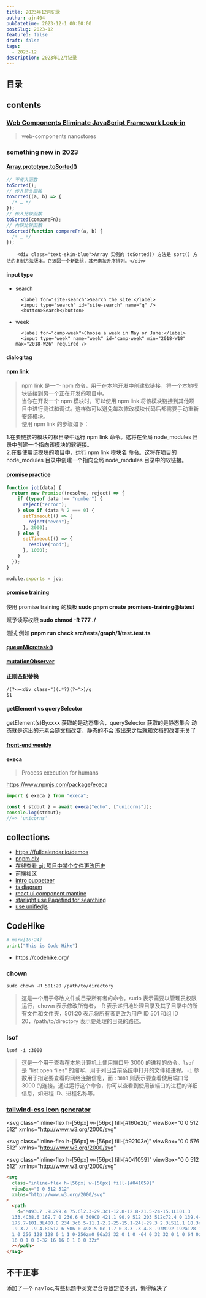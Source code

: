 ```yaml
---
title: 2023年12月记录
author: ajn404
pubDatetime: 2023-12-1 00:00:00
postSlug: 2023-12
featured: false
draft: false
tags:
  - 2023-12
description: 2023年12月记录
---
```


## 目录

## contents

### [Web Components Eliminate JavaScript Framework Lock-in](https://jakelazaroff.com/words/web-components-eliminate-javascript-framework-lock-in/)

> web-components
> nanostores

### something new in 2023

#### [Array.prototype.toSorted()](https://developer.mozilla.org/zh-CN/docs/Web/JavaScript/Reference/Global_Objects/Array/toSorted)

```js
// 不传入函数
toSorted();
// 传入箭头函数
toSorted((a, b) => {
  /* … */
});
// 传入比较函数
toSorted(compareFn);
// 內联比较函数
toSorted(function compareFn(a, b) {
  /* … */
});
```

        <div class="text-skin-blue">Array 实例的 toSorted() 方法是 sort() 方法的复制方法版本。它返回一个新数组，其元素按升序排列。</div>

#### input type

- search

        <label for="site-search">Search the site:</label>
        <input type="search" id="site-search" name="q" />
        <button>Search</button>

- week

        <label for="camp-week">Choose a week in May or June:</label>
        <input type="week" name="week" id="camp-week" min="2018-W18" max="2018-W26" required />

#### dialog tag


<VueFeature client:only="vue" />

#### [npm link](https://docs.npmjs.com/cli/v8/commands/npm-link)

> npm link 是一个 npm 命令，用于在本地开发中创建软链接，将一个本地模块链接到另一个正在开发的项目中。<br/>
> 当你在开发一个 npm 模块时，可以使用 npm link 将该模块链接到其他项目中进行测试和调试。这样做可以避免每次修改模块代码后都需要手动重新安装模块。<br />
> 使用 npm link 的步骤如下：

<div class="text-skin-purple">
  1.在要链接的模块的根目录中运行 npm link 命令。这将在全局 node_modules
  目录中创建一个指向该模块的软链接。
  <br />
  2.在要使用该模块的项目中，运行 npm link 模块名 命令。这将在项目的 node_modules
  目录中创建一个指向全局 node_modules 目录中的软链接。
</div>

#### [promise practice](https://www.codingame.com/playgrounds/347/javascript-promises-mastering-the-asynchronous/more-pratice-with-promises)

```js
function job(data) {
  return new Promise((resolve, reject) => {
    if (typeof data !== "number") {
      reject("error");
    } else if (data % 2 === 0) {
      setTimeout(() => {
        reject("even");
      }, 2000);
    } else {
      setTimeout(() => {
        resolve("odd");
      }, 1000);
    }
  });
}

module.exports = job;
```

#### [promise training](https://github.com/henriqueinonhe/promises-training)

使用 promise training 的模板
**sudo pnpm create promises-training@latest**

赋予读写权限
**sudo chmod -R 777 ./**

测试,例如
**pnpm run check src/tests/graph/1/test.test.ts**

#### [queueMicrotask()](https://developer.mozilla.org/zh-CN/docs/Web/API/HTML_DOM_API/Microtask_guide)

#### [mutationObserver](https://developer.mozilla.org/zh-CN/docs/Web/API/MutationObserver)

#### 正则匹配替换

```regx
/(?<=<div class=")(.*?)(?=">)/g
$1

```

#### getElement vs querySelector

getElement(s)Byxxxx 获取的是动态集合，querySelector 获取的是静态集合
动态就是选出的元素会随文档改变，静态的不会 取出来之后就和文档的改变无关了

#### [front-end weekly](https://github.com/ascoders/weekly)

#### execa

> Process execution for humans

https://www.npmjs.com/package/execa

```js
import { execa } from "execa";

const { stdout } = await execa("echo", ["unicorns"]);
console.log(stdout);
//=> 'unicorns'
```

## collections

- https://fullcalendar.io/demos
- [pnpm dlx](https://pnpm.io/cli/dlx)
- [在线查看 git 项目中某个文件更改历史](https://githistory.xyz/)
- [前端社区](https://portal.gitnation.org/)
- [intro puppeteer](https://proxiesapi.com/articles/the-complete-puppeteer-cheatsheet)
- [ts diagram](https://tsdiagram.com/)
- [react ui component mantine](https://mantine.dev/)
- [starlight use Pagefind for searching](https://starlight.astro.build/guides/site-search/)
- [use unifiedjs](https://unifiedjs.com/learn/)

## CodeHike

```python hello.py
# mark[16:24]
print("This is Code Hike")
```

- https://codehike.org/

### chown

```shell
sudo chown -R 501:20 /path/to/directory
```

> 这是一个用于修改文件或目录所有者的命令。sudo 表示需要以管理员权限运行，chown 表示修改所有者，-R 表示递归地处理目录及其子目录中的所有文件和文件夹，501:20 表示将所有者更改为用户 ID 501 和组 ID 20，/path/to/directory 表示要处理的目录的路径。

### lsof

```shell
lsof -i :3000
```

> 这是一个用于查看在本地计算机上使用端口号 3000 的进程的命令。`lsof` 是 "list open files" 的缩写，用于列出当前系统中打开的文件和进程。`-i` 参数用于指定要查看的网络连接信息，而 `:3000` 则表示要查看使用端口号 3000 的连接。通过运行这个命令，你可以查看到使用该端口的进程的详细信息，如进程 ID、进程名称等。

### [tailwind-css icon generator](https://www.designtoolshub.com/tailwind-css/icon-generator)

<svg
  class="inline-flex h-[56px] w-[56px] fill-[#160e2b]"
  viewBox="0 0 512 512"
  xmlns="http://www.w3.org/2000/svg"
>
  <path d="M326.7 403.7c-22.1 8-45.9 12.3-70.7 12.3s-48.7-4.4-70.7-12.3c-.3-.1-.5-.2-.8-.3c-30-11-56.8-28.7-78.6-51.4C70 314.6 48 263.9 48 208C48 93.1 141.1 0 256 0S464 93.1 464 208c0 55.9-22 106.6-57.9 144c-1 1-2 2.1-3 3.1c-21.4 21.4-47.4 38.1-76.3 48.6zM256 91.9c-11.1 0-20.1 9-20.1 20.1v6c-5.6 1.2-10.9 2.9-15.9 5.1c-15 6.8-27.9 19.4-31.1 37.7c-1.8 10.2-.8 20 3.4 29c4.2 8.8 10.7 15 17.3 19.5c11.6 7.9 26.9 12.5 38.6 16l2.2 .7c13.9 4.2 23.4 7.4 29.3 11.7c2.5 1.8 3.4 3.2 3.7 4c.3 .8 .9 2.6 .2 6.7c-.6 3.5-2.5 6.4-8 8.8c-6.1 2.6-16 3.9-28.8 1.9c-6-1-16.7-4.6-26.2-7.9l0 0 0 0 0 0c-2.2-.7-4.3-1.5-6.4-2.1c-10.5-3.5-21.8 2.2-25.3 12.7s2.2 21.8 12.7 25.3c1.2 .4 2.7 .9 4.4 1.5c7.9 2.7 20.3 6.9 29.8 9.1V304c0 11.1 9 20.1 20.1 20.1s20.1-9 20.1-20.1v-5.5c5.3-1 10.5-2.5 15.4-4.6c15.7-6.7 28.4-19.7 31.6-38.7c1.8-10.4 1-20.3-3-29.4c-3.9-9-10.2-15.6-16.9-20.5c-12.2-8.8-28.3-13.7-40.4-17.4l-.8-.2c-14.2-4.3-23.8-7.3-29.9-11.4c-2.6-1.8-3.4-3-3.6-3.5c-.2-.3-.7-1.6-.1-5c.3-1.9 1.9-5.2 8.2-8.1c6.4-2.9 16.4-4.5 28.6-2.6c4.3 .7 17.9 3.3 21.7 4.3c10.7 2.8 21.6-3.5 24.5-14.2s-3.5-21.6-14.2-24.5c-4.4-1.2-14.4-3.2-21-4.4V112c0-11.1-9-20.1-20.1-20.1zM48 352H64c19.5 25.9 44 47.7 72.2 64H64v32H256 448V416H375.8c28.2-16.3 52.8-38.1 72.2-64h16c26.5 0 48 21.5 48 48v64c0 26.5-21.5 48-48 48H48c-26.5 0-48-21.5-48-48V400c0-26.5 21.5-48 48-48z"></path>
</svg>

<svg
  class="inline-flex h-[56px] w-[56px] fill-[#92103e]"
  viewBox="0 0 576 512"
  xmlns="http://www.w3.org/2000/svg"
>
  <path d="M384 128c70.7 0 128 57.3 128 128s-57.3 128-128 128H192c-70.7 0-128-57.3-128-128s57.3-128 128-128H384zM576 256c0-106-86-192-192-192H192C86 64 0 150 0 256S86 448 192 448H384c106 0 192-86 192-192zM192 352a96 96 0 1 0 0-192 96 96 0 1 0 0 192z"></path>
</svg>

<svg
  class="inline-flex h-[56px] w-[56px] fill-[#041059]"
  viewBox="0 0 512 512"
  xmlns="http://www.w3.org/2000/svg"
>
  <path d="M493.7 .9L299.4 75.6l2.3-29.3c1-12.8-12.8-21.5-24-15.1L101.3 133.4C38.6 169.7 0 236.6 0 309C0 421.1 90.9 512 203 512c72.4 0 139.4-38.6 175.7-101.3L480.8 234.3c6.5-11.1-2.2-25-15.1-24l-29.3 2.3L511.1 18.3c.6-1.5 .9-3.2 .9-4.8C512 6 506 0 498.5 0c-1.7 0-3.3 .3-4.8 .9zM192 192a128 128 0 1 1 0 256 128 128 0 1 1 0-256zm0 96a32 32 0 1 0 -64 0 32 32 0 1 0 64 0zm16 96a16 16 0 1 0 0-32 16 16 0 1 0 0 32z"></path>
</svg>

```html
<svg
  class="inline-flex h-[56px] w-[56px] fill-[#041059]"
  viewBox="0 0 512 512"
  xmlns="http://www.w3.org/2000/svg"
>
  <path
    d="M493.7 .9L299.4 75.6l2.3-29.3c1-12.8-12.8-21.5-24-15.1L101.3 
  133.4C38.6 169.7 0 236.6 0 309C0 421.1 90.9 512 203 512c72.4 0 139.4-38.6
  175.7-101.3L480.8 234.3c6.5-11.1-2.2-25-15.1-24l-29.3 2.3L511.1 18.3c.6-1.5 
  .9-3.2 .9-4.8C512 6 506 0 498.5 0c-1.7 0-3.3 .3-4.8 .9zM192 192a128 128 0 1 
  1 0 256 128 128 0 1 1 0-256zm0 96a32 32 0 1 0 -64 0 32 32 0 1 0 64 0zm16 96a16 
  16 0 1 0 0-32 16 16 0 1 0 0 32z"
  ></path>
</svg>
```

## 不干正事

添加了一个 navToc,有些标题中英文混合导致定位不到，懒得解决了
